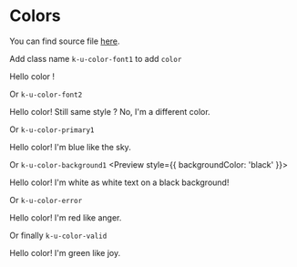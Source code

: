 
<Meta title="Colors" />

# Colors

You can find source file [here](https://github.com/KissKissBankBank/kitten/blob/master/assets/stylesheets/kitten/utilities/text/_color.scss).

Add class name `k-u-color-font1` to add `color`

<Preview>
  <p className="k-u-color-font1--important">
    Hello color !
  </p>
</Preview>

Or `k-u-color-font2`

<Preview>
  <p className="k-u-color-font2--important">
    Hello color! Still same style ? No, I'm a different color.
  </p>
</Preview>

Or `k-u-color-primary1` 
<Preview>
  <p className="k-u-color-primary1--important">
    Hello color! I'm blue like the sky.
  </p>
</Preview>

Or `k-u-color-background1` 
<Preview style={{ backgroundColor: 'black' }}>
  <p className="k-u-color-background1--important">
    Hello color! I'm white as white text on a black background!
  </p>
</Preview>

Or `k-u-color-error` 
<Preview>
  <p className="k-u-color-error--important">
    Hello color! I'm red like anger.
  </p>
</Preview>

Or finally `k-u-color-valid` 
<Preview>
  <p className="k-u-color-valid--important">
    Hello color! I'm green like joy.
  </p>
</Preview>